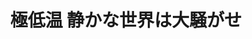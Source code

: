 ﻿---
title: "極低温 静かな世界は大騒がせ"
category: "理学院"
vol: 36
interviewee: "大熊 哲 "
url: ""
tags: ["システム","力学","伝導","導体","量子"]
pdf: "36-2.pdf"
career: ""
preface: "通常の超伝導体とは違った振る舞いをする第二種超伝導体の振る舞いを、量子力学を用いて説明する。極低温システム研究センターの紹介。"
---
